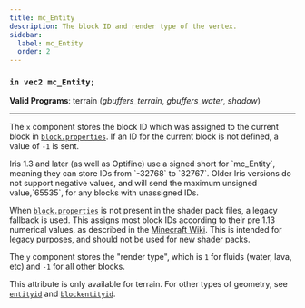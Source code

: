 ```yaml
---
title: mc_Entity
description: The block ID and render type of the vertex.
sidebar:
  label: mc_Entity
  order: 2
---
```


### `in vec2 mc_Entity;`

**Valid Programs**: terrain (*gbuffers_terrain*, *gbuffers_water*, *shadow*)

---

The `x` component stores the block ID which was assigned to the current block in [`block.properties`](/reference/miscellaneous/block_properties). If an ID for the current block is not defined, a value of `-1` is sent.

<Aside type="tip">Iris 1.3 and later (as well as Optifine) use a signed short for `mc_Entity`, meaning they can store IDs from `-32768` to `32767`. Older Iris versions do not support negative values, and will send the maximum unsigned value,`65535`, for any blocks with unassigned IDs.</Aside>

When [`block.properties`](/reference/miscellaneous/block_properties) is not present in the shader pack files, a legacy fallback is used. This assigns most block IDs according to their pre 1.13 numerical values, as described in the [Minecraft Wiki](https://minecraft.wiki/w/Java_Edition_data_values/Pre-flattening#Block_IDs). This is intended for legacy purposes, and should not be used for new shader packs.

The `y` component stores the "render type", which is `1` for fluids (water, lava, etc) and `-1` for all other blocks.

This attribute is only available for terrain. For other types of geometry, see [`entityid`](/reference/uniforms/id#entityid) and [`blockentityid`](/reference/uniforms/id#blockentityid).
